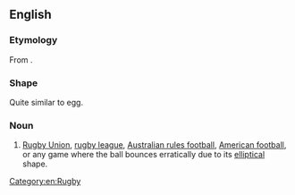==English==

===Etymology===
From {{compound|en|egg|ball}}.

=== Shape ===
Quite similar to egg.

===Noun===
{{en-noun|-}}

# {{lb|en|British|slang}} [[Rugby Union]], [[rugby league]], [[Australian rules football]], [[American football]], or any game where the ball bounces erratically due to its [[elliptical]] shape.

[[Category:en:Rugby]]
